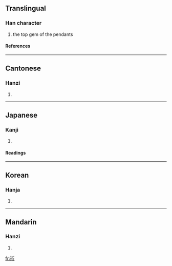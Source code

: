 ==Translingual==
===Han character===
{{Han char|rn=96|rad=玉|as=06|sn=10|four=1112<sub>1</sub>|canj=一土竹人弓 (MGHON)}}
# the top gem of the pendants
====References====
{{Han ref|kx=0731.140|dkj=20971|dj=1142.250|hdz=21111.150|uh=73E9|ud=29673|bh=D2B2|bd=53938}}

----
==Cantonese==
===Hanzi===
{{yue-hanzi|jyut=|y=hang4}}
# {{defn|Cantonese}}

----
==Japanese==
===Kanji===
{{ja-kanji|grade=|rs=玉06}}
# {{defn|Japanese}} 
====Readings====
{{ja-readings|on=[[こう]] (kō), [[ぎょう]] (gyō)|kun=}}

----
==Korean==
===Hanja===
{{ko-hanja|hangeul=형|eumhun=|rv=hyeong|mr=hyŏng|y=hyeng}}
# {{defn|Korean}}

----
==Mandarin==
===Hanzi===
{{cmn-hanzi|pin=[[héng]] (heng2)|wg=heng<sup>2</sup>}}
# {{defn|Mandarin}}

[[fr:珩]]